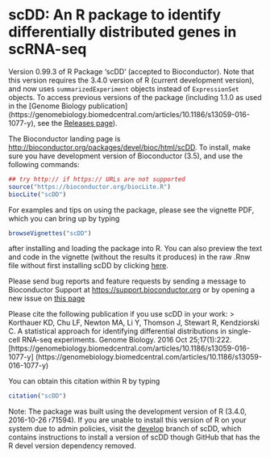 # scDD: An R package to identify differentially distributed genes in scRNA-seq 
Version 0.99.3 of R Package 'scDD' (accepted to Bioconductor).  Note that this
version requires the 3.4.0 version of R (current development version), and now
uses ```summarizedExperiment``` objects instead of ```ExpressionSet``` objects.
To access previous versions of the package (including 1.1.0 as used in the 
[Genome Biology publication]
(https://genomebiology.biomedcentral.com/articles/10.1186/s13059-016-1077-y), 
see the 
[Releases page](https://github.com/kdkorthauer/scDD/releases)).

The Bioconductor landing page is 
[http://bioconductor.org/packages/devel/bioc/html/scDD](http://bioconductor.org/packages/devel/bioc/html/scDD.html).
To install, make sure you have development version of Bioconductor (3.5), and 
use the following commands:

```R
## try http:// if https:// URLs are not supported
source("https://bioconductor.org/biocLite.R")
biocLite("scDD")
```

For examples and tips on using the package, please see the vignette PDF, 
which you can bring up by typing 

```R
browseVignettes("scDD")
```

after installing and loading the package into R.  You can also preview the
text and code in the vignette (without the results it produces) in the raw
.Rnw file without first installing scDD by clicking [here](https://github.com/kdkorthauer/scDD/blob/master/vignettes/scDD.Rnw).

Please send bug reports and feature requests by sending a message to Bioconductor
Support at [https://support.bioconductor.org](https://support.bioconductor.org)
or by opening a new issue on 
[this page](https://github.com/kdkorthauer/scDD/issues)

Please cite the following publication if you use scDD in your work:
> Korthauer KD, Chu LF, Newton MA, Li Y, Thomson J, Stewart R, 
Kendziorski C. A statistical approach for identifying differential 
distributions in single-cell RNA-seq experiments. Genome Biology. 
2016 Oct 25;17(1):222. 
[https://genomebiology.biomedcentral.com/articles/10.1186/s13059-016-1077-y]
(https://genomebiology.biomedcentral.com/articles/10.1186/s13059-016-1077-y)

You can obtain this citation within R by typing

```R
citation("scDD")
```

Note: The package was built using the development version of R (3.4.0,
2016-10-26 r71594).  If you are unable to install this version of R on your 
system due to admin policies, visit the 
[develop](https://github.com/kdkorthauer/scDD/tree/develop) branch of scDD, 
which contains instructions to install a version of scDD though GitHub that
has the R devel version dependency removed.
